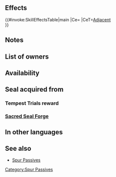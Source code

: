 {{Passive
|name=Spur Spd/Res
|type=C
|exclusive=0
|1name=Spur Spd/Res 1
|1tagid=SID_速さ魔防の紋章1
|1promotionRarity=5
|1promotionTier=1
|alt1name=Spur Spd Res 1
|1effect=Grants Spd/Res+2 to adjacent allies during combat.
|1cost=120
|1required=Spur Spd 1;Spur Res 1
|2name=Spur Spd/Res 2
|2tagid=SID_速さ魔防の紋章2
|alt2name=Spur Spd Res 2
|2effect=Grants Spd/Res+3 to adjacent allies during combat.
|2cost=240
|canUseMove={{MoveList|all}}
|canUseWeapon={{WeaponList|all}}
|properties=random_all,random_inherit_base
}}
==Effects==
{{#invoke:SkillEffectsTable|main
|Ce={{Eft|Temporary buffs|Spd/Res|3}}
|CeT=[[Adjacent]]<br>{{Tgt|Allies}}
}}

==Notes==
{{Temporary buffs}}
{{AlliesCombatEffect|effect=temporary buffs}}
==List of owners==
{{Skill Hero List}}
==Availability==
{{PassiveFocusList}}
{{PassiveDistributionList}}
{{PassiveCombatManualList}}
==Seal acquired from==
===Tempest Trials reward===
{{Tempest Trials seal reward}}
===[[Sacred Seal Forge]]===
{{SealCosts
|seals=Spur Spd/Res 1;Spur Spd/Res 2
|badgeColor=Transparent
|costs1=20;100;20
|costs2=400;1000;100
}}
==In other languages==
{{OtherLanguages
|english=Spur Spd/Res
|japanese=速さ魔防の紋章
|german=Ges./Res. ansp.
|spanishEU=Mejora Vel/Res
|spanishLA=Sube Vel./Res.
|french=Encens Vit/Rés
|italian=Migliora Vel/Res
|chineseTW=速度魔防紋章
|portuguese=Vel./Res. realç.
}}
==See also==
* [[Spur Passives]]
{{Seals Navbox}}
{{Passives Navbox|C}}
[[Category:Spur Passives]]
